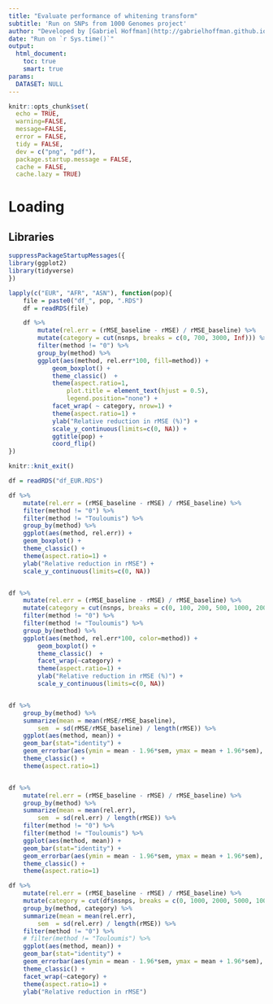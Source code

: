 ```yaml
---
title: "Evaluate performance of whitening transform"
subtitle: 'Run on SNPs from 1000 Genomes project'
author: "Developed by [Gabriel Hoffman](http://gabrielhoffman.github.io/)"
date: "Run on `r Sys.time()`"
output: 
  html_document:
    toc: true
    smart: true
params:
  DATASET: NULL
---
```



<!--- 

cd /hpc/users/hoffmg01/work/decorrelate_analysis

git pull 
R

system("git pull"); rmarkdown::render("eval_whitening.Rmd")



# https://hoffmg01.hpc.mssm.edu/decorrelate_analysis


--->


```r
knitr::opts_chunk$set(
  echo = TRUE,
  warning=FALSE,
  message=FALSE,
  error = FALSE,
  tidy = FALSE,
  dev = c("png", "pdf"),
  package.startup.message = FALSE,
  cache = FALSE,
  cache.lazy = TRUE)
```


# Loading
## Libraries
```r
suppressPackageStartupMessages({
library(ggplot2)
library(tidyverse)
})
```

```r
lapply(c("EUR", "AFR", "ASN"), function(pop){
	file = paste0("df_", pop, ".RDS")
	df = readRDS(file)

	df %>%
		mutate(rel.err = (rMSE_baseline - rMSE) / rMSE_baseline) %>%
		mutate(category = cut(nsnps, breaks = c(0, 700, 3000, Inf))) %>%
		filter(method != "0") %>%
		group_by(method) %>%
		ggplot(aes(method, rel.err*100, fill=method)) + 
			geom_boxplot() +
			theme_classic()  +
			theme(aspect.ratio=1, 
				plot.title = element_text(hjust = 0.5),
				legend.position="none") +
			facet_wrap( ~ category, nrow=1) +
			theme(aspect.ratio=1) +
			ylab("Relative reduction in rMSE (%)") +
			scale_y_continuous(limits=c(0, NA)) +
			ggtitle(pop) +
			coord_flip()
})
```

```r
knitr::knit_exit()
```



```r
df = readRDS("df_EUR.RDS")
```

```r
df %>%
	mutate(rel.err = (rMSE_baseline - rMSE) / rMSE_baseline) %>%
	filter(method != "0") %>%
	filter(method != "Touloumis") %>%
	group_by(method) %>%
	ggplot(aes(method, rel.err)) + 
	geom_boxplot() +
	theme_classic() +
	theme(aspect.ratio=1) +
	ylab("Relative reduction in rMSE") +
	scale_y_continuous(limits=c(0, NA))


df %>%
	mutate(rel.err = (rMSE_baseline - rMSE) / rMSE_baseline) %>%
	mutate(category = cut(nsnps, breaks = c(0, 100, 200, 500, 1000, 2000, 5000, Inf))) %>%
	filter(method != "0") %>%
	filter(method != "Touloumis") %>%
	group_by(method) %>%
	ggplot(aes(method, rel.err*100, color=method)) + 
		geom_boxplot() +
		theme_classic()  +
		facet_wrap(~category) +
		theme(aspect.ratio=1) +
		ylab("Relative reduction in rMSE (%)") +
		scale_y_continuous(limits=c(0, NA))


df %>%
	group_by(method) %>%
	summarize(mean = mean(rMSE/rMSE_baseline), 
		sem  = sd(rMSE/rMSE_baseline) / length(rMSE)) %>%
	ggplot(aes(method, mean)) + 
	geom_bar(stat="identity") +
	geom_errorbar(aes(ymin = mean - 1.96*sem, ymax = mean + 1.96*sem), width=.1, color="red") +
	theme_classic() +
	theme(aspect.ratio=1)


df %>%
	mutate(rel.err = (rMSE_baseline - rMSE) / rMSE_baseline) %>%
	group_by(method) %>%
	summarize(mean = mean(rel.err), 
		sem  = sd(rel.err) / length(rMSE)) %>%
	filter(method != "0") %>%
	filter(method != "Touloumis") %>%
	ggplot(aes(method, mean)) + 
	geom_bar(stat="identity") +
	geom_errorbar(aes(ymin = mean - 1.96*sem, ymax = mean + 1.96*sem), width=.1, color="red") +
	theme_classic() +
	theme(aspect.ratio=1)

df %>%
	mutate(rel.err = (rMSE_baseline - rMSE) / rMSE_baseline) %>%
	mutate(category = cut(df$nsnps, breaks = c(0, 1000, 2000, 5000, 10000, Inf))) %>%
	group_by(method, category) %>%
	summarize(mean = mean(rel.err), 
		sem  = sd(rel.err) / length(rMSE)) %>%
	filter(method != "0") %>%
	# filter(method != "Touloumis") %>%
	ggplot(aes(method, mean)) + 
	geom_bar(stat="identity") +
	geom_errorbar(aes(ymin = mean - 1.96*sem, ymax = mean + 1.96*sem), width=.1, color="red") +
	theme_classic() +
	facet_wrap(~category) + 
	theme(aspect.ratio=1) +
	ylab("Relative reduction in rMSE")
```
















